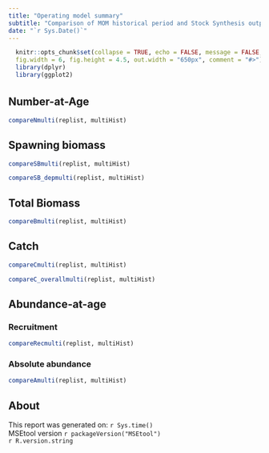 ```yaml
---
title: "Operating model summary"
subtitle: "Comparison of MOM historical period and Stock Synthesis output"
date: "`r Sys.Date()`"
---
```

<style type="text/css">
h1 { /* Header 1 */
  font-size: 24px;
}
</style>

```r
  knitr::opts_chunk$set(collapse = TRUE, echo = FALSE, message = FALSE,
  fig.width = 6, fig.height = 4.5, out.width = "650px", comment = "#>")
  library(dplyr)
  library(ggplot2)
```

# {.tabset}

## Number-at-Age 

```r
compareNmulti(replist, multiHist)
```

## Spawning biomass

```r
compareSBmulti(replist, multiHist)
```


```r
compareSB_depmulti(replist, multiHist)
```

## Total Biomass

```r
compareBmulti(replist, multiHist)
```


## Catch

```r
compareCmulti(replist, multiHist)
```

```r
compareC_overallmulti(replist, multiHist)
```

## Abundance-at-age {.tabset}

### Recruitment 

```r
compareRecmulti(replist, multiHist)
```

### Absolute abundance


```r
compareAmulti(replist, multiHist)
```


## About

This report was generated on: `r Sys.time()`<br />
MSEtool version `r packageVersion("MSEtool")`<br />
`r R.version.string`<br />

